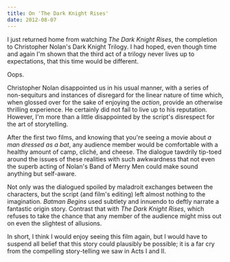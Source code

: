 ```yaml
---
title: On 'The Dark Knight Rises'
date: 2012-08-07
---
```



I just returned home from watching _The Dark Knight Rises_, the completion to Christopher Nolan's Dark Knight Trilogy. I had hoped, even though time and again I'm shown that the third act of a trilogy never lives up to expectations, that this time would be different.

Oops.



Christopher Nolan disappointed us in his usual manner, with a series of non-sequiturs and instances of disregard for the linear nature of time which, when glossed over for the sake of enjoying the _action_, provide an otherwise thrilling experience. He certainly did not fail to live up to his reputation. However, I'm more than a little disappointed by the script's disrespect for the art of storytelling.

After the first two films, and knowing that you're seeing a movie about _a man dressed as a bat_, any audience member would be comfortable with a healthy amount of camp, cliché, and cheese. The dialogue tawdrily tip-toed around the issues of these realities with such awkwardness that not even the superb acting of Nolan's Band of Merry Men could make sound anything but self-aware.

Not only was the dialogued spoiled by maladroit exchanges between the characters, but the script (and film's editing) left almost nothing to the imagination. _Batman Begins_ used subtlety and innuendo to deftly narrate a fantastic origin story. Contrast that with _The Dark Knight Rises_, which refuses to take the chance that any member of the audience might miss out on even the slightest of allusions.

In short, I think I would enjoy seeing this film again, but I would have to suspend all belief that this story could plausibly be possible; it is a far cry from the compelling story-telling we saw in Acts I and II.


  